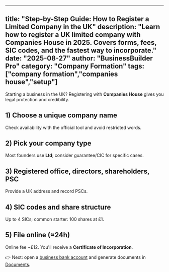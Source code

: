
---
title: "Step-by-Step Guide: How to Register a Limited Company in the UK"
description: "Learn how to register a UK limited company with Companies House in 2025. Covers forms, fees, SIC codes, and the fastest way to incorporate."
date: "2025-08-27"
author: "BusinessBuilder Pro"
category: "Company Formation"
tags: ["company formation","companies house","setup"]
---

Starting a business in the UK? Registering with **Companies House** gives you legal protection and credibility.

## 1) Choose a unique company name
Check availability with the official tool and avoid restricted words.

## 2) Pick your company type
Most founders use **Ltd**; consider guarantee/CIC for specific cases.

## 3) Registered office, directors, shareholders, PSC
Provide a UK address and record PSCs.

## 4) SIC codes and share structure
Up to 4 SICs; common starter: 100 shares at £1.

## 5) File online (≈24h)
Online fee ~£12. You'll receive a **Certificate of Incorporation**.

👉 Next: open a [business bank account](/banking) and generate documents in [Documents](/documents).

